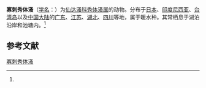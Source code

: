 {{Speciesbox
| name = 寡刺秀体溞
| status = 
| status_system = 
| image = 
| genus = Diaphanosoma
| species = paucispinosum
| authority = (Brehm, 1933)<ref name='id12292'>{{cite web| url =http://www.bioinfo.cn/db05/BjdwSpecies.php?action=view&id=12292| title =寡刺秀体溞| work =《中国动物物种编目数据库》| publisher =中国科学院微生物研究所| author =中国科学院动物研究所| accessdate =2009-04-28| deadurl =yes| archiveurl =https://web.archive.org/web/20160305054315/http://www.bioinfo.cn/db05/BjdwSpecies.php?action=view&id=12292| archivedate =2016-03-05}}</ref>
}}

'''寡刺秀体溞'''（[[学名|学名]]：{{lang|la|''Diaphanosoma paucispinosum''}}）为[[仙达溞科|仙达溞科]][[秀体溞属|秀体溞属]]的动物。分布于[[日本|日本]]、[[印度尼西亚|印度尼西亚]]、[[台湾岛|台湾岛]]以及[[中国大陆|中国大陆]]的[[广东|广东]]、[[江苏|江苏]]、[[湖北|湖北]]、[[四川|四川]]等地，属于暖水种。其常栖息于湖泊沿岸和池塘内。<ref name='id12292'/>

== 参考文献 ==
{{reflist}}

{{Wikispecies|Diaphanosoma paucispinosum}}
{{Taxonbar|from=Q10955371}}

[[Category:秀体溞属|寡刺秀体溞]]


{{节肢动物小作品}}